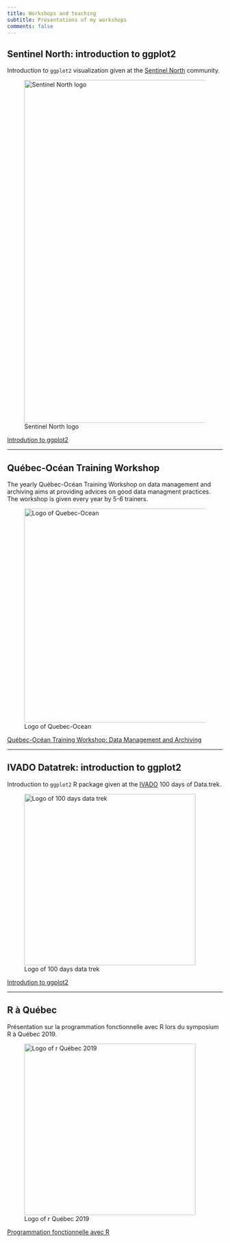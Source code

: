 ```yaml
---
title: Workshops and teaching
subtitle: Presentations of my workshops
comments: false
---
```


## Sentinel North: introduction to ggplot2

Introduction to `ggplot2` visualization given at the [Sentinel North](https://sentinellenord.ulaval.ca/en) community.

![Sentinel North logo](logos/sn_logo.png){alt="Sentinel North logo" fig-align="center" width="800"}

[Introdution to ggplot2](https://pmassicotte.github.io/sentinel_north_data_visualization_ggplot2_workshop/#1)

------------------------------------------------------------------------

## Québec-Océan Training Workshop

The yearly Québec-Océan Training Workshop on data management and archiving aims at providing advices on good data managment practices. The workshop is given every year by 5-6 trainers.

![Logo of Quebec-Ocean](logos/quebec_ocean_logo.png){alt="Logo of Quebec-Ocean" fig-align="center" width="500"}

[Québec-Océan Training Workshop: Data Management and Archiving](https://pmassicotte.github.io/quebec_ocean_data_archive)

------------------------------------------------------------------------

## IVADO Datatrek: introduction to ggplot2

Introduction to `ggplot2` R package given at the [IVADO](https://ivado.ca/) 100 days of Data.trek.

![Logo of 100 days data trek](logos/ivado_datatrek.jpg){alt="Logo of 100 days data trek" fig-align="center" width="400"}

[Introdution to ggplot2](https://pmassicotte.github.io/ivado_ggplot2_workshop_2022/)

------------------------------------------------------------------------

## R à Québec

Présentation sur la programmation fonctionnelle avec R lors du symposium R à Québec 2019.

![Logo of r Québec 2019](logos/raquebec_2019.png){alt="Logo of r Québec 2019" fig-align="center" width="400"}

[Programmation fonctionnelle avec R](https://pmassicotte.github.io/rquebec2019/)
